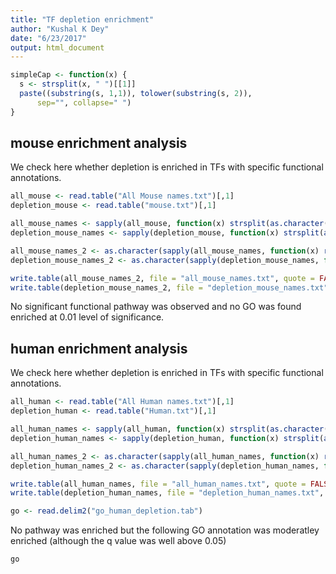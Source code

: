 ```yaml
---
title: "TF depletion enrichment"
author: "Kushal K Dey"
date: "6/23/2017"
output: html_document
---
```


```r
simpleCap <- function(x) {
  s <- strsplit(x, " ")[[1]]
  paste((substring(s, 1,1)), tolower(substring(s, 2)),
      sep="", collapse=" ")
}
```


## mouse enrichment analysis

We check here whether depletion is enriched in TFs with specific functional annotations.

```r
all_mouse <- read.table("All Mouse names.txt")[,1]
depletion_mouse <- read.table("mouse.txt")[,1]
```

```r
all_mouse_names <- sapply(all_mouse, function(x) strsplit(as.character(x), "_")[[1]][1])
depletion_mouse_names <- sapply(depletion_mouse, function(x) strsplit(as.character(x), "_")[[1]][1])
```

```r
all_mouse_names_2 <- as.character(sapply(all_mouse_names, function(x) return(simpleCap(x))))
depletion_mouse_names_2 <- as.character(sapply(depletion_mouse_names, function(x) return(simpleCap(x))))
```

```r
write.table(all_mouse_names_2, file = "all_mouse_names.txt", quote = FALSE, row.names = FALSE, col.names = FALSE)
write.table(depletion_mouse_names_2, file = "depletion_mouse_names.txt", quote = FALSE, row.names = FALSE, col.names = FALSE)
```

No significant functional pathway was observed and no GO was found enriched at $0.01$ level of significance. 

## human enrichment analysis

We check here whether depletion is enriched in TFs with specific functional annotations.

```r
all_human <- read.table("All Human names.txt")[,1]
depletion_human <- read.table("Human.txt")[,1]
```

```r
all_human_names <- sapply(all_human, function(x) strsplit(as.character(x), "_")[[1]][1])
depletion_human_names <- sapply(depletion_human, function(x) strsplit(as.character(x), "_")[[1]][1])
```

```r
all_human_names_2 <- as.character(sapply(all_human_names, function(x) return(simpleCap(x))))
depletion_human_names_2 <- as.character(sapply(depletion_human_names, function(x) return(simpleCap(x))))
```

```r
write.table(all_human_names, file = "all_human_names.txt", quote = FALSE, row.names = FALSE, col.names = FALSE)
write.table(depletion_human_names, file = "depletion_human_names.txt", quote = FALSE, row.names = FALSE, col.names = FALSE)
```

```r
go <- read.delim2("go_human_depletion.tab")
```

No pathway was enriched but the following GO annotation was moderatley enriched (although the q value was well above $0.05$)

```r
go
```


